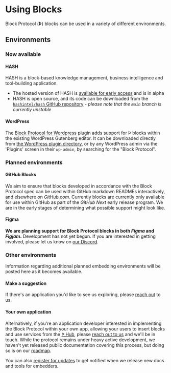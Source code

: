 # Using Blocks

Block Protocol (**Þ**) blocks can be used in a variety of different environments.

## Environments

### Now available

#### HASH

HASH is a block-based knowledge management, business intelligence and tool-building application.

- The hosted version of HASH is [available for early access](https://hash.ai) and is in alpha
- HASH is open source, and its code can be downloaded from the [`hashintel/hash` GitHub repository](https://github.com/hashintel/hash) - _please note that the `main` branch is currently unstable_

#### WordPress

The [Block Protocol for Wordpress](https://blockprotocol.org/wordpress) plugin adds support for Þ blocks within the existing WordPress Gutenberg editor. It can be downloaded directly from [the WordPress plugin directory](https://wordpress.org/plugins/blockprotocol/), or by any WordPress admin via the 'Plugins' screen in their `wp-admin`, by searching for the "Block Protocol".

### Planned environments

#### GitHub Blocks

We aim to ensure that blocks developed in accordance with the Block Protocol spec can be used within GitHub markdown READMEs interactively, and elsewhere on _GitHub.com_. Currently blocks are currently only available for use within GitHub as part of the _GitHub Next_ early release program. We are in the early stages of determining what possible support might look like.

#### Figma

**We are planning support for Block Protocol blocks in both _Figma_ and _Figjam_.** Development has not yet begun. If you are interested in getting involved, please let us know on [our Discord](https://blockprotocol.org/discord).

### Other environments

Information regarding additional planned embedding environments will be posted here as it becomes available.

#### Make a suggestion

If there's an application you'd like to see us exploring, please [reach out](https://blockprotocol.org/contact) to us.

#### Your own application

Alternatively, if you're an application developer interested in implementing the Block Protocol within your own app, allowing your users to insert blocks and use services from the [Þ Hub](https://blockprotocol.org/hub), please [reach out to us](https://blockprotocol.org/contact) and we'll be in touch. While the protocol remains under heavy active development, we haven't yet released public documentation covering this process, but doing so is on our [roadmap](https://blockprotocol.org/roadmap).

You can also [register for updates](https://blockprotocol.org/signup) to get notified when we release new docs and tools for embedders.

